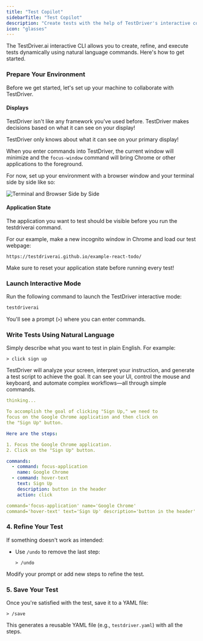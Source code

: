 ```yaml
---
title: "Test Copilot"
sidebarTitle: "Test Copilot"
description: "Create tests with the help of TestDriver's interactive computer-use agent."
icon: "glasses"
---
```


The TestDriver.ai interactive CLI allows you to create, refine, and execute tests dynamically using natural language commands. Here's how to get started.

### Prepare Your Environment

Before we get started, let's set up your machine to collaborate with TestDriver.

#### Displays

TestDriver isn't like any framework you've used before. TestDriver makes decisions based on what it can see on your display!

<Tip>TestDriver only knows about what it can see on your primary display!</Tip>

When you enter commands into TestDriver, the current window will minimize and the `focus-window` command will bring Chrome or other applications to the foreground. 

For now, set up your environment with a browser window and your terminal side by side like so:

![Terminal and Browser Side by Side](/images/content/side-by-side.webp)

#### Application State

The application you want to test should be visible before you run the testdriverai command. 

For our example, make a new incognito window in Chrome and load our test webpage:

```
https://testdriverai.github.io/example-react-todo/
```

<Tip>Make sure to reset your application state before running every test!</Tip>

### Launch Interactive Mode

Run the following command to launch the TestDriver interactive mode:

```bash
testdriverai
```
You'll see a prompt (`>`) where you can enter commands.

### Write Tests Using Natural Language

Simply describe what you want to test in plain English. For example:

```
> click sign up 
```

TestDriver will analyze your screen, interpret your instruction, and generate a test script to achieve the goal. It can see your UI, control the mouse and keyboard, and automate complex workflows—all through simple commands.

```yaml
thinking...

To accomplish the goal of clicking "Sign Up," we need to
focus on the Google Chrome application and then click on
the "Sign Up" button.

Here are the steps:

1. Focus the Google Chrome application.
2. Click on the "Sign Up" button.

commands:
  - command: focus-application
    name: Google Chrome
  - command: hover-text
    text: Sign Up
    description: button in the header
    action: click

command='focus-application' name='Google Chrome'
command='hover-text' text='Sign Up' description='button in the header' action='click'
```

### 4. Refine Your Test

If something doesn't work as intended:

- Use `/undo` to remove the last step:
  ```
  > /undo
  ```

Modify your prompt or add new steps to refine the test.

### 5. Save Your Test

Once you're satisfied with the test, save it to a YAML file:

```
> /save
```

This generates a reusable YAML file (e.g., `testdriver.yaml`) with all the steps.
